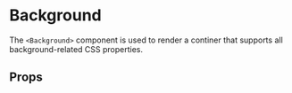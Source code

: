 

<Meta title="synth-ui|Background" component={Background} />

# Background

The `<Background>` component is used to render a continer that supports all background-related CSS properties.

<Preview withToolbar>
  <Story name="intro">
    <Fragment>
      <Background
        image={backgroundImage}
        ratio="16/9"
        size="cover"
        width="240px"
      />
      <Spacer inline right scale={2} />
      <Background
        color="@Oslo"
        image={backgroundImage}
        position="center center"
        ratio="16/9"
        repeat="no-repeat"
        size="50px"
        width="240px"
      />
    </Fragment>
  </Story>
</Preview>

## Props

<Props of={Background} />

